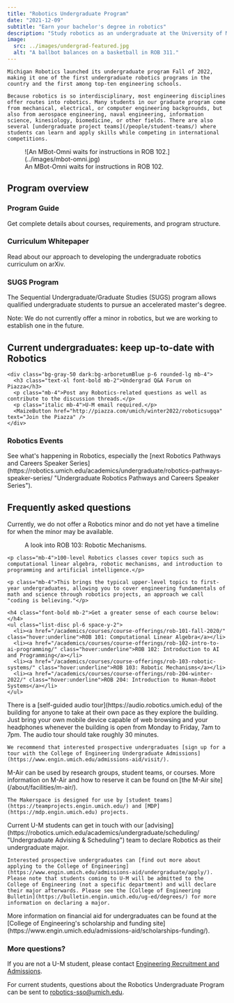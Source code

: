 ```yaml
---
title: "Robotics Undergraduate Program"
date: "2021-12-09"
subtitle: "Earn your bachelor's degree in robotics"
description: "Study robotics as an undergraduate at the University of Michigan."
image:
  src: ../images/undergrad-featured.jpg
  alt: "A ballbot balances on a basketball in ROB 311."
---
```


<TextWithImage imageSlot="right">
  <div slot="text">
    
    Michigan Robotics launched its undergraduate program Fall of 2022, making it one of the first undergraduate robotics programs in the country and the first among top-ten engineering schools.

    Because robotics is so interdisciplinary, most engineering disciplines offer routes into robotics. Many students in our graduate program come from mechanical, electrical, or computer engineering backgrounds, but also from aerospace engineering, naval engineering, information science, kinesiology, biomedicine, or other fields. There are also several [undergraduate project teams](/people/student-teams/) where students can learn and apply skills while competing in international competitions.
  </div>
  <figure slot="image">
    ![An MBot-Omni waits for instructions in ROB 102.](../images/mbot-omni.jpg)
    <figcaption>An MBot-Omni waits for instructions in ROB 102.</figcaption>
  </figure>
</TextWithImage>

## Program overview

<TwoColumn>
  <div slot="left">
    <div class="bg-arboretumBlue text-white p-6 rounded-lg mb-4">
      <h3 class="text-xl text-white font-bold mb-2">Program Guide</h3>
      <p class="mb-4">Get complete details about courses, requirements, and program structure.</p>
      <MaizeButton href="http://robotics.umich.edu/undergrad-guide" text="View Program Guide" />
    </div>
  </div>

  <div slot="right">
    <div class="bg-lawQuadStone text-white p-6 rounded-lg mb-4">
      <h3 class="text-xl font-bold mb-2 text-white">Curriculum Whitepaper</h3>
      <p class="mb-4">Read about our approach to developing the undergraduate robotics curriculum on arXiv.</p>
      <MaizeButton href="https://arxiv.org/abs/2308.06905v1" text="Read Whitepaper" />
    </div>
  </div>
</TwoColumn>

<div class="bg-rackhamGreen p-6 rounded-lg mb-8">
  <h3 class="text-xl font-bold mb-2">SUGS Program</h3>
  <p class="mb-4">The Sequential Undergraduate/Graduate Studies (SUGS) program allows qualified undergraduate students to pursue an accelerated master's degree.</p>
  <MaizeButton href="https://robotics.umich.edu/academics/undergraduate/sugs/" text="Learn about SUGS" />
  <p class="mt-4 text-sm italic">Note: We do not currently offer a minor in robotics, but we are working to establish one in the future.</p>
</div>

## Current undergraduates: keep up-to-date with Robotics

<TwoColumn>
  <div slot="left">

    <div class="bg-gray-50 dark:bg-arboretumBlue p-6 rounded-lg mb-4">
      <h3 class="text-xl font-bold mb-2">Undergrad Q&A Forum on Piazza</h3>
      <p class="mb-4">Post any Robotics-related questions as well as contribute to the discussion threads.</p>
      <p class="italic mb-4">U-M email required.</p>
      <MaizeButton href="http://piazza.com/umich/winter2022/roboticsugqa" text="Join the Piazza" />
    </div>
  </div>

  <div slot="right">
    <div class="bg-gray-50 dark:bg-arboretumBlue p-6 rounded-lg">
      <h3 class="text-xl font-bold mb-2">Robotics Events</h3>
      <p class="mb-4">See what's happening in Robotics, especially the [next Robotics Pathways and Careers Speaker Series](https://robotics.umich.edu/academics/undergraduate/robotics-pathways-speaker-series/ "Undergraduate Robotics Pathways and Careers Speaker Series").</p>
      <MaizeButton href="https://events.umich.edu/group/3998" text="View events" />
    </div>
  </div>
</TwoColumn>

## Frequently asked questions

<div class="space-y-4">
  <Accordion title="Can I get a minor in robotics?">
    Currently, we do not offer a Robotics minor and do not yet have a timeline for when the minor may be available.
  </Accordion>

  <Accordion title="What are introductory Robotics classes like?">
    <div class="mb-6">
      <figure>
        <YouTube id="95xv9ae5rcE" />
        <figcaption class="text-center mt-2">A look into ROB 103: Robotic Mechanisms.</figcaption>
      </figure>
    </div>

    <p class="mb-4">100-level Robotics classes cover topics such as computational linear algebra, robotic mechanisms, and introduction to programming and artificial intelligence.</p>

    <p class="mb-4">This brings the typical upper-level topics to first-year undergraduates, allowing you to cover engineering fundamentals of math and science through robotics projects, an approach we call "coding is believing."</p>

    <h4 class="font-bold mb-2">Get a greater sense of each course below:</h4>
    <ul class="list-disc pl-6 space-y-2">
      <li><a href="/academics/courses/course-offerings/rob-101-fall-2020/" class="hover:underline">ROB 101: Computational Linear Algebra</a></li>
      <li><a href="/academics/courses/course-offerings/rob-102-intro-to-ai-programming/" class="hover:underline">ROB 102: Introduction to AI and Programming</a></li>
      <li><a href="/academics/courses/course-offerings/rob-103-robotic-systems/" class="hover:underline">ROB 103: Robotic Mechanisms</a></li>
      <li><a href="/academics/courses/course-offerings/rob-204-winter-2022/" class="hover:underline">ROB 204: Introduction to Human-Robot Systems</a></li>
    </ul>
  </Accordion>

  <Accordion title="How can I get a tour of the new building?">
    There is a [self-guided audio tour](https://audio.robotics.umich.edu) of the building for anyone to take at their own pace as they explore the building. Just bring your own mobile device capable of web browsing and your headphones whenever the building is open from Monday to Friday, 7am to 7pm. The audio tour should take roughly 30 minutes.

    We recommend that interested prospective undergraduates [sign up for a tour with the College of Engineering Undergraduate Admissions](https://www.engin.umich.edu/admissions-aid/visit/).
  </Accordion>

  <Accordion title="How can I use Robotics' facilities and resources like M-Air or the Makerspace?">
    M-Air can be used by research groups, student teams, or courses. More information on M-Air and how to reserve it can be found on [the M-Air site](/about/facilities/m-air/).

    The Makerspace is designed for use by [student teams](https://teamprojects.engin.umich.edu/) and [MDP](https://mdp.engin.umich.edu) projects.
  </Accordion>

  <Accordion title="How do I apply as an undergraduate?">
    Current U-M students can get in touch with our [advising](https://robotics.umich.edu/academics/undergraduate/scheduling/ "Undergraduate Advising & Scheduling") team to declare Robotics as their undergraduate major.

    Interested prospective undergraduates can [find out more about applying to the College of Engineering](https://www.engin.umich.edu/admissions-aid/undergraduate/apply/). Please note that students coming to U-M will be admitted to the College of Engineering (not a specific department) and will declare their major afterwards. Please see the [College of Engineering Bulletin](https://bulletin.engin.umich.edu/ug-ed/degrees/) for more information on declaring a major.
  </Accordion>

  <Accordion title="How do I find out about or apply for financial aid?">
    More information on financial aid for undergraduates can be found at the [College of Engineering's scholarship and funding site](https://www.engin.umich.edu/admissions-aid/scholarships-funding/).
  </Accordion>
</div>

<div class="bg-gray-50 dark:bg-arboretumBlue p-6 rounded-lg mt-8">
  <h3 class="text-xl font-bold mb-4">More questions?</h3>
  <p class="mb-4">If you are not a U-M student, please contact <a href="https://www.engin.umich.edu/admissions-aid/undergraduate/">Engineering Recruitment and Admissions</a>.</p>
  <p>For current students, questions about the Robotics Undergraduate Program can be sent to <a href="mailto:robotics-sso@umich.edu">robotics-sso@umich.edu</a>.</p>
</div>

<figure class="w-full mx-auto md:w-1/2">
  <VideoCenter url="https://www.youtube.com/watch?v=kt-iXDHgMyw" caption="This Robotics Undergraduate Advising Super Session, which took place on November 11, 2024, covers information on the undergraduate program and several courses currently offered." />
</figure>
<figure class="w-full mx-auto md:w-1/2">
<NewsCard 
  href="/news/2022/new-u-m-undergraduate-robotics-program" 
  title="New U-M Undergraduate Robotics Program" 
  date="2022-09-01" 
  slug="new-u-m-undergraduate-robotics-program"
  excerpt="The new undergraduate program in robotics at Michigan Engineering will empower students to practice the full spectrum of robotics—including underwater, wheeled, legged, flying and medical robots—at U-M's 134,000-square-foot Ford Motor Company Robotics Building."
  image={{
    src: import('/src/content/news/2022/images/DSC02584-scaled.jpg'),  // Update this path to match your actual image
    alt: "The Michigan Robotics building"
  }}
  isLarge={true}
/>
</figure>